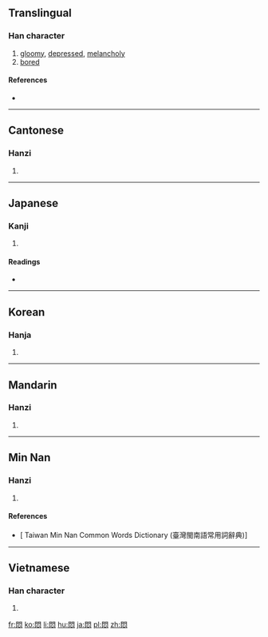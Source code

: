 {{also|闷}}
==Translingual==

===Han character===
{{Han char|rn=61|rad=心|as=08|sn=12|four=7733<sub>7</sub>|canj=日弓心 (ANP)|ids=⿵[[門]][[心]]}}

# [[gloomy]], [[depressed]], [[melancholy]]
# [[bored]]

====References====
* {{Han ref|kx=1333.091|dkj=10729|dj=0722.090|hdz=74291.040|uh=60B6|ud=24758|bh=B465|bd=46181}}

----

==Cantonese==

===Hanzi===
{{yue-hanzi|jyut=[[mun6]]|y=mun6|sim=闷}}

# {{defn|lang=yue|sort=心08}}

----

==Japanese==

===Kanji===
{{ja-kanji|grade=|rs=心08}}

# {{defn|lang=ja|sort=心08}}

====Readings====
* {{ja-readings|on=[[もん]] (mon)|kun=[[もだえる]] (modaeru), [[もだえ]] (modae)}}

----

==Korean==

===Hanja===
{{ko-hanja|hangeul=민|eumhun=|rv=min|mr=min|y=min}}

# {{defn|lang=ko|sort=心08}}

----

==Mandarin==

===Hanzi===
{{cmn-hanzi|sim=闷|pin=[[mèn]] ([[men4]])|wg=men<sup>4</sup>}}

# {{defn|lang=cmn|sort=心08}}

----

==Min Nan==

===Hanzi===
{{nan-hanzi|tlpa=[[būn]] (bun<sup>7</sup>)}}

# {{defn|lang=nan|sort=心08}}

====References====
*[ Taiwan Min Nan Common Words Dictionary (臺灣閩南語常用詞辭典)]

----

==Vietnamese==

===Han character===
{{vi-hantu|[[muộn]], [[muốn]], [[mụn]]|rs=心08}}

# {{defn|lang=vi|sort=心08}}

[[fr:悶]]
[[ko:悶]]
[[li:悶]]
[[hu:悶]]
[[ja:悶]]
[[pl:悶]]
[[zh:悶]]